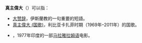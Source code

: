 {{noteTA
|1=zh-cn:卡扎菲; zh-tw:格達費; zh-hk:卡達菲; zh-sg:卡达菲;
}}

'''真主偉大'''（{{lang-ar|[[:wikt:en:الله_أكبر|الله أكبر]]}}）可以指：

* [[大赞辞|大赞辞]]，伊斯蘭教的一句重要的短語。
* [[真主至大_(国歌)|真主偉大 (国歌)]]，利比亚卡扎菲时期（1969年–2011年）的国歌。
* {{link-en|真主至大 (电影)|Allahu Akbar (film)}}，1977年印度的一部[[马拉雅拉姆语|马拉雅拉姆语]]电影。

{{disambig|S|Cat=四字消歧义}}